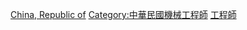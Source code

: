 [[Category:各国航空工程师|China, Republic of]]
[[Category:中華民國機械工程師|Category:中華民國機械工程師]]
[[Category:中華民國航空人物|工程師]]